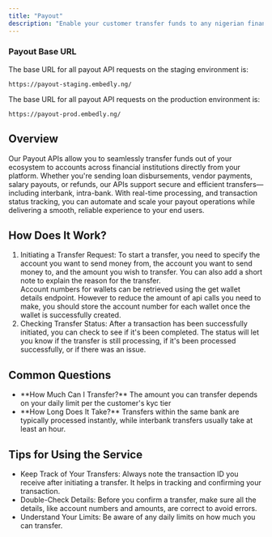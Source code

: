```yaml
---
title: "Payout"
description: "Enable your customer transfer funds to any nigerian financial institution."
---
```


<Info>

### Payout Base URL

The base URL for all payout API requests on the staging environment is:

```http
https://payout-staging.embedly.ng/
```

The base URL for all payout API requests on the production environment is:

```http
https://payout-prod.embedly.ng/
```

</Info>

## Overview

Our Payout APIs allow you to seamlessly transfer funds out of your ecosystem to accounts across financial institutions directly from your platform. Whether you're sending loan disbursements, vendor payments, salary payouts, or refunds, our APIs support secure and efficient transfers—including interbank, intra-bank. With real-time processing, and transaction status tracking, you can automate and scale your payout operations while delivering a smooth, reliable experience to your end users.

## How Does It Work?

<ol>
	<li>
		Initiating a Transfer Request: To start a transfer, you need to specify the
		account you want to send money from, the account you want to send money to,
		and the amount you wish to transfer. You can also add a short note to
		explain the reason for the transfer.
	</li>
	<Info>
		Account numbers for wallets can be retrieved using the get wallet details
		endpoint. However to reduce the amount of api calls you need to make, you
		should store the account number for each wallet once the wallet is
		successfully created.
	</Info>
	<li>
		Checking Transfer Status: After a transaction has been successfully
		initiated, you can check to see if it's been completed. The status will let
		you know if the transfer is still processing, if it's been processed
		successfully, or if there was an issue.
	</li>
</ol>

## Common Questions

<ul>
	<li>
		**How Much Can I Transfer?** The amount you can transfer depends on your
		daily limit per the customer's kyc tier
	</li>
	<li>
		**How Long Does It Take?** Transfers within the same bank are typically
		processed instantly, while interbank transfers usually take at least an
		hour.
	</li>
</ul>

## Tips for Using the Service

- Keep Track of Your Transfers: Always note the transaction
  ID you receive after initiating a transfer. It helps in tracking and confirming your
  transaction.
- Double-Check Details: Before you confirm a transfer, make sure all the
  details, like account numbers and amounts, are correct to avoid errors.
- Understand Your Limits: Be aware of any daily limits on how much you can transfer.
